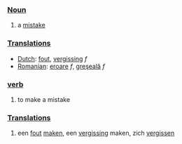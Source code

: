 ===[[Noun]]===
#a [[mistake]]
===[[Translations]]===
*[[Dutch]]: [[fout]], [[vergissing]] ''f''
*[[Romanian]]: [[eroare]] ''f'', [[greşeală]] ''f''
===[[verb]]===
#to make a mistake
===[[Translations]]===
#een [[fout]] [[maken]], een [[vergissing]] maken, zich [[vergissen]]